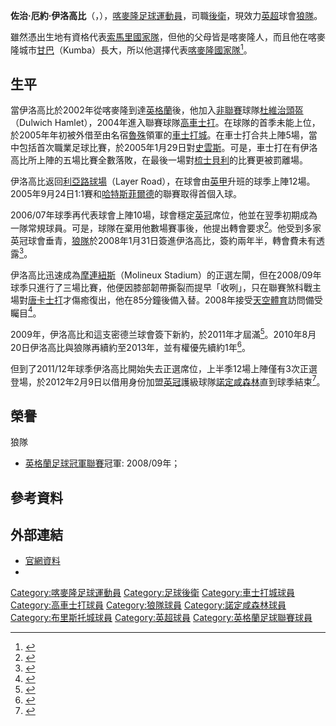 {{noteTA|G1=足球|G2=EPL|G3=FAcup
|T=zh-hans:乔治·埃洛科比; zh-hk:佐治·伊洛高比;
|1=zh-hans:乔治·埃洛科比; zh-hk:佐治·伊洛高比;
|2=zh-hans:埃洛科比; zh-hk:伊洛高比;
|3=zh-hans:切斯特城; zh-hk:車士打城;
}}
{{Football player infobox 
| playername = 佐治·伊洛高比<br>''George Elokobi'' 
| image = George Elokobi 1.png
| image_size = 250
| fullname = George Nganyuo Elokobi
| nickname =
| dateofbirth = {{Birth date and age|1986|1|31||df=yes}} 
| countryofbirth = [[喀麦隆|喀麦隆]][[曼菲|曼菲]] 
| height = {{height|ft=6|in=1}}
| currentclub = [[布里斯托尔城足球俱乐部|布里斯托城]]<br>由[[伍尔弗汉普顿流浪足球俱乐部|狼隊]]借用
| clubnumber = 30<!--3-->
| position = [[左後衛|左後衛]] 
| years = 2003–2004<br>2004–2008<br>2005<br>2008– <br>2012 <br>2012–
| clubs = [[杜域治頭盔|杜域治頭盔]]<br>[[科尔切斯特联足球俱乐部|高車士打]]<br>→ [[切斯特城足球俱乐部|車士打城]]<br>[[伍尔弗汉普顿流浪足球俱乐部|狼隊]]<br>→ [[诺丁汉森林足球俱乐部|諾定咸森林]]<br>→ [[布里斯托尔城足球俱乐部|布里斯托城]] 
| caps(goals) = {{0|00}}? {{0}}(?)<br>{{0}}39 {{0}}(2)<br>{{0|00}}5 {{0}}(0)<br>{{0}}76 {{0}}(2)<br>{{0}}12 {{0}}(0)<br>{{0|00}}1 {{0}}(0)
| nationalyears =  
| nationalteam = 
| nationalcaps(goals) =  
| pcupdate = 2012年11月18日 (日) 04:57 (UTC)
| ntupdate =  
}}
'''佐治·厄約·伊洛高比'''（{{lang-en|'''George Nganyuo Elokobi'''}}，{{bd|1986年|1月31日|catIdx=Elokobi, George Nganyuo}}），[[喀麥隆|喀麥隆]][[足球|足球]][[運動員|運動員]]，司職[[後衛_(足球)|後衛]]，現效力[[英超|英超]]球會[[伍尔弗汉普顿流浪足球俱乐部|狼隊]]。

雖然憑出生地有資格代表[[索馬里國家足球隊|索馬里國家隊]]，但他的父母皆是喀麥隆人，而且他在喀麥隆城市[[甘巴|甘巴]]（Kumba）長大，所以他選擇代表[[喀麥隆國家足球隊|喀麥隆國家隊]]<ref>{{cite news| title = George Gunning For Cameroon| url = http://www.cu-fc.com/page/Press/0,,10424~1144889,00.html| publisher = cu-fc.con| date = 2008| deadurl = yes| archiveurl = https://web.archive.org/web/20091105054909/http://www.cu-fc.com/page/Press/0%2C%2C10424~1144889%2C00.html| archivedate = 2009-11-05| accessdate = 2009-08-05}}</ref>。

== 生平 ==
當伊洛高比於2002年從喀麥隆到達[[英格蘭|英格蘭]]後，他加入[[非聯賽|非聯賽]]球隊[[杜維治頭盔|杜維治頭盔]]（Dulwich Hamlet），2004年進入聯賽球隊[[科尔切斯特联足球俱乐部|高車士打]]。在球隊的首季未能上位，於2005年年初被外借至由名宿[[魯殊|魯殊]]領軍的[[切斯特城足球俱乐部|車士打城]]。在車士打合共上陣5場，當中包括首次職業足球比賽，於2005年1月29日對[[斯旺西城足球俱乐部|史雲斯]]。可是，車士打在有伊洛高比所上陣的五場比賽全數落敗，在最後一場對[[谢斯伯利足球俱乐部|梳士貝利]]的比賽更被罰離場。

伊洛高比返回[[利亞路球場|利亞路球場]]（Layer Road），在球會由[[英甲|英甲]]升班的球季上陣12場。2005年9月24日1:1賽和[[哈德斯菲尔德足球俱乐部|哈特斯菲爾德]]的聯賽取得首個入球。

2006/07年球季再代表球會上陣10場，球會穩定[[英冠|英冠]]席位，他並在翌季初期成為一隊常規球員。可是，球隊在棄用他數場賽事後，他提出轉會要求<ref>{{cite news| title = Elokobi wants to quit Colchester| url = http://news.bbc.co.uk/sport1/hi/football/teams/c/colchester_united/7087740.stm| publisher = [[BBC_Sport|BBC Sport]]| date = 2007-11-09| accessdate = 2009-08-05| archive-date = 2007-11-12| archive-url = https://web.archive.org/web/20071112212254/http://news.bbc.co.uk/sport1/hi/football/teams/c/colchester_united/7087740.stm| dead-url = no}}</ref>。他受到多家英冠球會垂青，[[狼隊|狼隊]]於2008年1月31日簽進伊洛高比，簽約兩年半，轉會費未有透露<ref>{{cite news| title = Wolves sign Colchester's Elokobi| url = http://news.bbc.co.uk/sport1/hi/football/teams/w/wolverhampton_wanderers/7221415.stm| publisher = [[BBC_Sport|BBC Sport]]| date = 2008-02-01| accessdate = 2009-08-05| archive-date = 2008-02-13| archive-url = https://web.archive.org/web/20080213153013/http://news.bbc.co.uk/sport1/hi/football/teams/w/wolverhampton_wanderers/7221415.stm| dead-url = no}}</ref>。

伊洛高比迅速成為[[莫利纽球场|摩連紐斯]]（Molineux Stadium）的正選左閘，但在2008/09年球季只進行了三場比賽，他便因膝部韌帶撕裂而提早「收咧」，只在聯賽煞科戰主場對[[唐卡斯特流浪足球俱乐部|唐卡士打]]才傷癒復出，他在85分鐘後備入替。2008年接受[[天空體育|天空體育]]訪問備受矚目<ref>{{cite news| title = Elokobi is ruled out for season| url = http://www.expressandstar.com/2008/09/05/elokobi-is-ruled-out-for-season/| publisher = Express & Star| date = 2008-09-05| accessdate = 2009-08-05| archive-date = 2008-11-21| archive-url = https://web.archive.org/web/20081121015621/http://www.expressandstar.com/2008/09/05/elokobi-is-ruled-out-for-season/| dead-url = no}}</ref>。

2009年，伊洛高比和這支密德兰球會簽下新約，於2011年才屆滿<ref>{{cite news| title = New Deal For George| url = http://www.wolves.co.uk/page/News/0,,10307~1564301,00.html| publisher = wolves.co.uk| date = 2009-02-20| deadurl = yes| archiveurl = https://web.archive.org/web/20100413131418/http://www.wolves.co.uk/page/News/0%2C%2C10307~1564301%2C00.html| archivedate = 2010-04-13| accessdate = 2009-08-05}}</ref>。2010年8月20日伊洛高比與狼隊再續約至2013年，並有權優先續約1年<ref>{{cite news |language=en |url=http://www.wolves.co.uk/page/News/0,,10307~2128833,00.html |title=By George! New Deal For Elokobi |publisher=[[伍尔弗汉普顿流浪足球俱乐部|''wolves.co.uk'']] |date=2010-08-20 |accessdate=2012-02-11 |deadurl=yes |archiveurl=https://web.archive.org/web/20100821231051/http://www.wolves.co.uk/page/News/0%2C%2C10307~2128833%2C00.html |archivedate=2010-08-21 }}</ref>。

但到了2011/12年球季伊洛高比開始失去正選席位，上半季12場上陣僅有3次正選登場，於2012年2月9日以借用身份加盟[[英冠|英冠]]護級球隊[[诺丁汉森林足球俱乐部|諾定咸森林]]直到球季結束<ref>{{cite news |language=en |url=http://www.bbc.co.uk/sport/0/football/16964366 |title=George Elokobi joins Nottingham Forest from Wolves |publisher=''[[BBC_Sport|BBC Sport]]'' |date=2012-02-09 |accessdate=2012-02-11 |archive-date=2012-03-02 |archive-url=https://web.archive.org/web/20120302033428/http://www.bbc.co.uk/sport/0/football/16964366 |dead-url=no }}</ref>。

== 榮譽 ==
;狼隊
* [[英格蘭足球冠軍聯賽|英格蘭足球冠軍聯賽]]冠軍: 2008/09年；

== 參考資料 ==
{{reflist}}

== 外部連結 ==
* [https://web.archive.org/web/20080305021331/http://www.wolves.premiumtv.co.uk/page/ProfilesDetail/0%2C%2C10307~30252%2C00.html 官網資料]
* {{soccerbase|39301|佐治·伊洛高比}}

<!--{{狼隊球員名單}}-->

{{DEFAULTSORT:Elokobi, George Nganyuo}}
[[Category:喀麥隆足球運動員|Category:喀麥隆足球運動員]]
[[Category:足球後衛|Category:足球後衛]]
[[Category:車士打城球員|Category:車士打城球員]]
[[Category:高車士打球員|Category:高車士打球員]] 
[[Category:狼隊球員|Category:狼隊球員]]
[[Category:諾定咸森林球員|Category:諾定咸森林球員]]
[[Category:布里斯托城球員|Category:布里斯托城球員]]
[[Category:英超球員|Category:英超球員]]
[[Category:英格蘭足球聯賽球員|Category:英格蘭足球聯賽球員]]